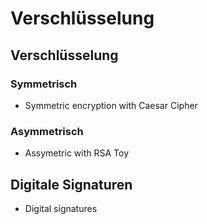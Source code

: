 # Verschlüsselung

## Verschlüsselung

### Symmetrisch

-   Symmetric encryption with Caesar Cipher


### Asymmetrisch

-   Assymetric with RSA Toy


## Digitale Signaturen

-   Digital signatures 


